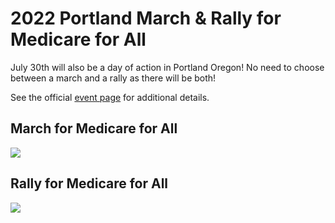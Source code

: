 
<Layout pageTitle="Portland, OR" activeHeaderLink="March" sidebarLinks={MarchSidebarLinks}>

# 2022 Portland March & Rally for Medicare for All

July 30th will also be a day of action in Portland Oregon! No need to choose between a march and a rally as there will be both!

See the official <a href='https://medicareforallpdx.com/events/march-for-m4a-2022/'>event page</a> for additional details.

<h2>March for Medicare for All</h2>
<div className='row'>
  <img src={PortlandMarch}/>
</div>

<h2>Rally for Medicare for All</h2>
<div className='row'>
  <img src={PortlandRally}/>
</div>

</Layout>
